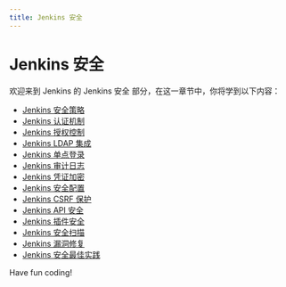 ```yaml
---
title: Jenkins 安全
---
```


# Jenkins 安全

欢迎来到 Jenkins 的 Jenkins 安全 部分，在这一章节中，你将学到以下内容：

- [Jenkins 安全策略](./0-jenkins-security-policy.mdx)
- [Jenkins 认证机制](./1-jenkins-authentication-mechanism.mdx)
- [Jenkins 授权控制](./2-jenkins-authorization-control.mdx)
- [Jenkins LDAP 集成](./3-jenkins-ldap-integration.mdx)
- [Jenkins 单点登录](./4-jenkins-single-sign-on.mdx)
- [Jenkins 审计日志](./5-jenkins-audit-log.mdx)
- [Jenkins 凭证加密](./6-jenkins-credential-encryption.mdx)
- [Jenkins 安全配置](./7-jenkins-security-configuration.mdx)
- [Jenkins CSRF 保护](./8-jenkins-csrf-protection.mdx)
- [Jenkins API 安全](./9-jenkins-api-security.mdx)
- [Jenkins 插件安全](./10-jenkins-plugin-security.mdx)
- [Jenkins 安全扫描](./11-jenkins-security-scan.mdx)
- [Jenkins 漏洞修复](./12-jenkins-bug-fixes.mdx)
- [Jenkins 安全最佳实践](./13-jenkins-security-best-practices.mdx)

Have fun coding!